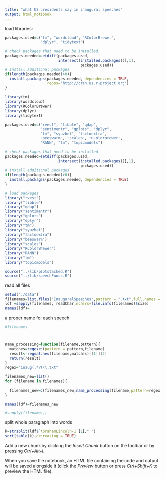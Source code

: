 ```yaml
---
title: "what US presidents say in inaugural speeches"
output: html_notebook
---
```


load libraries:
```r
packages.used=c("tm", "wordcloud", "RColorBrewer", 
                "dplyr", "tidytext")

# check packages that need to be installed.
packages.needed=setdiff(packages.used, 
                        intersect(installed.packages()[,1], 
                                  packages.used))
# install additional packages
if(length(packages.needed)>0){
  install.packages(packages.needed, dependencies = TRUE,
                   repos='http://cran.us.r-project.org')
}

library(tm)
library(wordcloud)
library(RColorBrewer)
library(dplyr)
library(tidytext)

packages.used=c("rvest", "tibble", "qdap", 
                "sentimentr", "gplots", "dplyr",
                "tm", "syuzhet", "factoextra", 
                "beeswarm", "scales", "RColorBrewer",
                "RANN", "tm", "topicmodels")

# check packages that need to be installed.
packages.needed=setdiff(packages.used, 
                        intersect(installed.packages()[,1], 
                                  packages.used))
# install additional packages
if(length(packages.needed)>0){
  install.packages(packages.needed, dependencies = TRUE)
}

# load packages
library("rvest")
library("tibble")
library("qdap")
library("sentimentr")
library("gplots")
library("dplyr")
library("tm")
library("syuzhet")
library("factoextra")
library("beeswarm")
library("scales")
library("RColorBrewer")
library("RANN")
library("tm")
library("topicmodels")

source("../lib/plotstacked.R")
source("../lib/speechFuncs.R")

```

read all files
```r
setwd("./data")
filenames=list.files("InauguralSpeeches",pattern = ".txt",full.names = TRUE)
ldf =sapply(filenames, readChar,nchars=file.info(filenames)$size)
names(ldf)=
```
a proper name for each speech
```r
#filenames



name_processing=function(filename,pattern){
  matches=regexec(pattern = pattern,filename)
  result<-regmatches(filename,matches)[[1]][2]
  return(result)
}
regex="inaug(.*?)\\.txt"

filenames_new=list()
for (filename in filenames){
  
  filenames_new=c(filenames_new,name_processing(filename,pattern=regex))
}

names(ldf)=filenames_new

#sapply(filenames,)
```

split whole paragraph into words
```r
k=strsplit(ldf$`AbrahamLincoln-1`[1]," ")
sort(table(k),decreasing = TRUE)

```
Add a new chunk by clicking the *Insert Chunk* button on the toolbar or by pressing *Ctrl+Alt+I*.

When you save the notebook, an HTML file containing the code and output will be saved alongside it (click the *Preview* button or press *Ctrl+Shift+K* to preview the HTML file).

